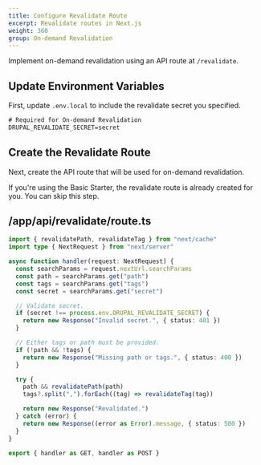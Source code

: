```yaml
---
title: Configure Revalidate Route
excerpt: Revalidate routes in Next.js
weight: 360
group: On-demand Revalidation
---
```


Implement on-demand revalidation using an API route at `/revalidate`.

## Update Environment Variables

First, update `.env.local` to include the revalidate secret you specified.

```txt title=.env.local
# Required for On-demand Revalidation
DRUPAL_REVALIDATE_SECRET=secret
```

## Create the Revalidate Route

Next, create the API route that will be used for on-demand revalidation.

<Callout>

If you're using the Basic Starter, the revalidate route is already created for you. You can skip this step.

</Callout>

## /app/api/revalidate/route.ts

```ts title=app/api/revalidate/route.ts
import { revalidatePath, revalidateTag } from "next/cache"
import type { NextRequest } from "next/server"

async function handler(request: NextRequest) {
  const searchParams = request.nextUrl.searchParams
  const path = searchParams.get("path")
  const tags = searchParams.get("tags")
  const secret = searchParams.get("secret")

  // Validate secret.
  if (secret !== process.env.DRUPAL_REVALIDATE_SECRET) {
    return new Response("Invalid secret.", { status: 401 })
  }

  // Either tags or path must be provided.
  if (!path && !tags) {
    return new Response("Missing path or tags.", { status: 400 })
  }

  try {
    path && revalidatePath(path)
    tags?.split(",").forEach((tag) => revalidateTag(tag))

    return new Response("Revalidated.")
  } catch (error) {
    return new Response((error as Error).message, { status: 500 })
  }
}

export { handler as GET, handler as POST }
```
